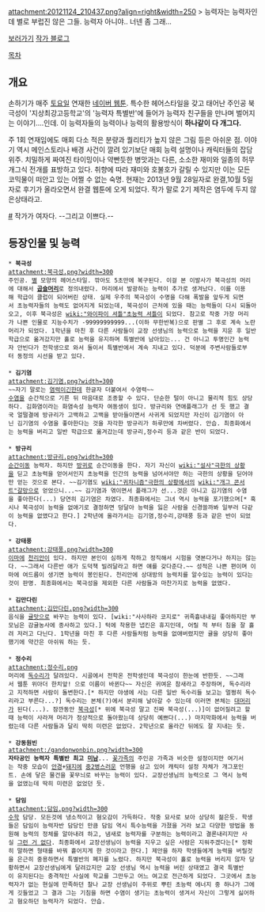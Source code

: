 attachment:20121124_210437.png?align=right&width=250
> 능력자는 능력자인데 별로 부럽진 않은 그들. 능력자 아니야.. 너넨 좀 그래...

[http://comic.naver.com/webtoon/list.nhn?titleId=507274 보러가기]
[http://blog.naver.com/akira3822 작가 블로그]

[[목차]]
== 개요 ==
손하기가 매주 [[토요일]] 연재한 [[네이버 웹툰]]. 특수한 헤어스타일을 갖고 태어난 주인공 북극성이 '지상최강고등학교'의 '능력자 특별반'에 들어가 능력자 친구들을 만나며 벌어지는 이야기....인데. 이 능력자들의 능력이나 능력의 활용방식이 '''하나같이 다 개그다.'''

주 1회 연재임에도 매회 다소 적은 분량과 퀄리티가 높지 않은 그림 등은 아쉬운 점. 이야기 역시 메인스토리나 배경 사건이 깔려 있기보단 매회 능력 설명이나 캐릭터들의 잡담 위주. 치밀하게 짜여진 타이밍이나 약빤듯한 병맛과는 다른, 소소한 재미와 일종의 허무개그식 전개를 표방하고 있다. 취향에 따라 재미와 호불호가 갈릴 수 있지만 이는 모든 코믹물이 떠안고 있는 어쩔 수 없는 숙명.
현재는 2013년 9월 28일자로 완결,10월 5일자로 후기가 올라오면서 완결 웹툰에 오게 되었다. 작가 말로 2기 제작은 염두에 두지 않은상태라고.

[http://navercast.naver.com/contents.nhn?rid=197&contents_id=32609&leafId=197 #] 작가가 여자다. --그리고 이쁘다.--

== 등장인물 및 능력 ==
 * '''북극성'''
 attachment:북극성.png?width=300
 주인공. [[별]] 모양의 헤어스타일. 깎아도 5초만에 복구된다. 이걸 본 이발사가 북극성의 머리에 대해서 '''[[곱슬머리]]'''로 정의내렸다. 머리에서 발광하는 능력이 추가로 생겨났다. 이를 이용해 학급이 클럽이 되어버린 상태. 실제 우주의 북극성이 수명을 다해 폭발을 앞두게 되면서 초능력자들의 능력도 없어지게 되었는데, 북극성이 근처에 있을 때는 능력들이 다시 되돌아오고, 이후 북극성은 [[wiki:"와이파이 셔틀"초능력 셔틀]]이 되었다. 참고로 작중 가장 머리가 나쁜 인물로 지능수치가 -99999999999...(이하 무한반복)으로 판별 그 후로 계속 노란머리가 되었다. 1학년을 마친 후 다른 사람들이 교장 선생님의 능력으로 능력을 지운 후 일반학급으로 옮겨갔지만 홀로 능력을 유지하며 특별반에 남아있는... 건 아니고 투명인간 능력자 안빈다가 전학생으로 와서 둘이서 특별반에서 계속 지내고 있다. 덕분에 주변사람들로부터 동정의 시선을 받고 있다. 
 
 * '''김기염'''
 attachment:김기염.png?width=300
 ~~자기 말로는 [[염력]]이긴한데 한글자 더붙여서 수염력~~ 
 [[수염]]을 순간적으로 기른 뒤 마음대로 조종할 수 있다. 단순한 털이 아니고 물리적 힘도 상당하다. 김화염이라는 화염속성 능력자 여동생이 있다. 방규리와 연애플래그가 선 듯 했고 결국 얼떨결에 방규리가 고백하고 고백을 받아들이면서 사귀게 되었지만 자신이 김기염이 아닌 김기염의 수염을 좋아한다는 것을 자각한 방규리가 하루만에 차버렸다. 안습. 최종화에서는 능력을 버리고 일반 학급으로 옮겨갔는데 방규리,정수리 등과 같은 반이 되었다.
 
 * '''방규리'''
 attachment:방규리.png?width=300
 [[순간이동]] 능력자. 하지만 [[방귀]]로 순간이동을 한다. 자기 자신이 [[wiki:"설사"극한의 상황]]을 딛고 초능력을 얻어서인지 초능력을 인간의 능력을 넘어서야만 하는 극한의 상황을 딛어야만 얻는 것으로 본다. ~~김기염도 [[wiki:"귀차니즘"극한의 상황]]에서의 [[wiki:"개그 콘서트"갈망]]으로 얻었으니...~~ 김기염과 엮이면서 플래그가 선...것은 아니고 김기염의 수염을 좋아한다(...) 당연히 김기염은 차였다. 최종화에서는 그녀 역시 능력을 포기했으며[* 혹시나 북극성이 능력을 없애기로 결정하면 덩달아 능력을 잃은 사람을 신경쓸까봐 일부러 다같이 능력을 없앴다고 한다.] 2학년에 올라가서는 김기염,정수리,강태풍 등과 같은 반이 되었다. 
 
 * '''강태풍'''
 attachment:강태풍.png?width=300
 [[이마]]에 [[천리안]]이 있다. 하지만 본인이 심하게 착하고 정직해서 시험을 엿본다거나 하지는 않는다. ~~그래서 다른반 애가 도덕책 빌려달라고 하면 얘를 갖다준다.~~ 성적은 나쁜 편이며 이마에 여드름이 생기면 능력이 봉인된다. 천리안에 상대방의 능력치를 알수있는 능력이 있다는것이 판명. 최종화에서는 북극성을 제외한 다른 사람들과 마찬가지로 능력을 없앴다.
 
 * '''김만다린'''
 attachment:김만다린.png?width=300
 음식을 [[귤]]맛으로 바꾸는 능력이 있다. [wiki:"사사하라 코지로" 귀족흉내내길 좋아하지만 부모님은 감귤농사에 종사하고 있다.] 턱에 착용한 냅킨은 휴지인데, 어릴 적 부터 침을 잘 흘려 저러고 다닌다. 1학년을 마친 후 다른 사람들처럼 능력을 없애버렸지만 귤을 상당히 좋아했기에 약간은 아쉬워 하는 듯.
 
 * '''정수리'''
 attachment:정수리.png 
 머리에 [[독수리]]가 달려있다. 시골에서 전학온 전학생인데 북극성이 한눈에 반한듯. ~~그래서 웹툰 위아더 한치앞! 으로 이름이 바뀐다~~ 자신은 귀여운 참새라고 주장하며, 독수리라고 지적하면 사람이 돌변한다.[* 하지만 야생에 사는 다른 일반 독수리들 보고는 멀쩡히 독수리라고 부른다...?] 독수리는 본체(?)에서 분리해 날아갈 수 있는데 이러면 본체는 [[대머리]]가 된다(...). 잠깐동안 [[북극성]][* 위에 북극성 말고 진짜 북극성(...)]이 없어질려고 할때 능력이 사라져 머리가 정상적으로 돌아왔는데 상당히 예쁘다(...) 마지막화에서 능력을 버렸는데 다른 사람들과 달리 딱히 미련은 없었다. 2학년으로 올라간 뒤에도 잘 지내는 듯.
 
 * '''강동원빈'''
 attachment:/gandonwonbin.png?width=300
 '''자타공인 능력자 특별반 최고 [[미남]]'''... [[꽃가족]]의 주인공 가족과 비슷한 설정이지만 여기서는 작중 모습이 [[안경]]+[[돼지]]에 [[중2병]]스러운 언행을 삼고 있어 캐릭터 설정 자체가 개그포인트. 손에 닿은 물건을 꽃무늬로 바꾸는 능력이 있다. 교장선생님의 능력으로 그 역시 능력을 없앴는데 딱히 미련은 없었던 듯.
 
 * '''담임'''
 attachment:담임.png?width=300
 [[수학]] 담당. 모든것에 냉소적이고 혐오감이 가득하다. 작중 묘사로 보아 상당히 젊은듯. 학생들은 담임이 능력자반 담당인 만큼 담임 역시 특수능력을 가졌을 거라 보고 다양한 방법을 동원해 능력의 정체를 알아내려 하고, 냄새로 능력자를 구분하는 능력이라고 결론내리지만 사실 [[그런 거 없다]]. 최종화에서 교장선생님이 능력을 지우고 싶은 사람은 지워주겠다는[* 정확히 말하면 형태를 바꿔 흩어지게 한 것이라고 한다.] 제안을 하자 학생들에게 능력을 버릴것을 은근히 중용하면서 특별반의 폐지를 노렸다. 하지만 북극성이 홀로 능력을 버리지 않자 당황하면서 교장선생님에게 달려갔지만 교장 선생님 역시 능력을 버린 상태였고 결국 특별반이 유지된다는 충격적인 사실에 학교를 그만두고 어느 여고로 전근하게 되었다. 그곳에서 초능력자가 없는 현실에 만족하던 찰나 교장 선생님이 주위로 뿌린 초능력 에너지 중 하나가 그에게 깃들었고 그 결과 그는 기침을 하면 수염이 생기는 초능력이 생겨서 자신이 그렇게 싫어하고 혐오하던 능력자가 되었다. 안습.
